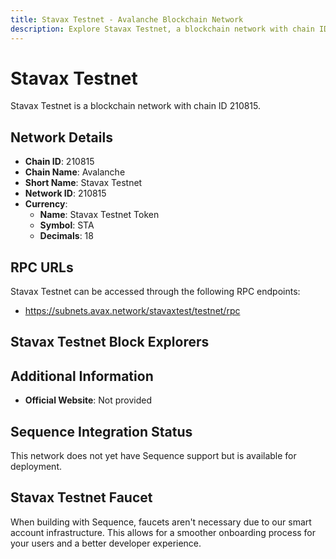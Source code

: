 ```yaml
--- 
title: Stavax Testnet - Avalanche Blockchain Network
description: Explore Stavax Testnet, a blockchain network with chain ID 210815. Learn about its native currency, Stavax Testnet Token, and how to interact with the network.
---
```


# Stavax Testnet

Stavax Testnet is a blockchain network with chain ID 210815.

## Network Details

- **Chain ID**: 210815
- **Chain Name**: Avalanche
- **Short Name**: Stavax Testnet
- **Network ID**: 210815
- **Currency**: 
  - **Name**: Stavax Testnet Token
  - **Symbol**: STA
  - **Decimals**: 18

## RPC URLs

Stavax Testnet can be accessed through the following RPC endpoints:

- https://subnets.avax.network/stavaxtest/testnet/rpc

## Stavax Testnet Block Explorers



## Additional Information

- **Official Website**: Not provided

## Sequence Integration Status

This network does not yet have Sequence support but is available for deployment.

## Stavax Testnet Faucet

When building with Sequence, faucets aren't necessary due to our smart account infrastructure. This allows for a smoother onboarding process for your users and a better developer experience.
